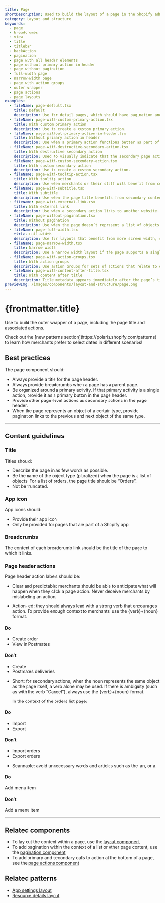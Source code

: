 ```yaml
---
title: Page
shortDescription: Used to build the layout of a page in the Shopify admin. A flexible container for composing pages consistently.
category: Layout and structure
keywords:
  - page
  - breadcrumbs
  - view
  - title
  - titlebar
  - backAction
  - pagination
  - page with all header elements
  - page without primary action in header
  - page without pagination
  - full-width page
  - narrow-width page
  - page with action groups
  - outer wrapper
  - page actions
  - page layouts
examples:
  - fileName: page-default.tsx
    title: Default
    description: Use for detail pages, which should have pagination and breadcrumbs, and also often have several actions.
  - fileName: page-with-custom-primary-action.tsx
    title: With custom primary action
    description: Use to create a custom primary action.
  - fileName: page-without-primary-action-in-header.tsx
    title: Without primary action in header
    description: Use when a primary action functions better as part of the page content instead of in the page header.
  - fileName: page-with-destructive-secondary-action.tsx
    title: With destructive secondary action
    description: Used to visually indicate that the secondary page action is destructive.
  - fileName: page-with-custom-secondary-action.tsx
    title: With custom secondary action
    description: Use to create a custom secondary action.
  - fileName: page-with-tooltip-action.tsx
    title: With tooltip action
    description: Use when merchants or their staff will benefit from context on why a page action is disabled.
  - fileName: page-with-subtitle.tsx
    title: With subtitle
    description: Use when the page title benefits from secondary content.
  - fileName: page-with-external-link.tsx
    title: With external link
    description: Use when a secondary action links to another website. Actions marked external open in a new browser tab.
  - fileName: page-without-pagination.tsx
    title: Without pagination
    description: Use when the page doesn’t represent a list of objects or a detail view for an object.
  - fileName: page-full-width.tsx
    title: Full-width
    description: Use for layouts that benefit from more screen width, such as wide tables or lists.
  - fileName: page-narrow-width.tsx
    title: Narrow width
    description: Use a narrow width layout if the page supports a single unified task. When merchants must review the entire page contents to complete their goal, this layout helps focus their attention in a single path from top to bottom.
  - fileName: page-with-action-groups.tsx
    title: With action groups
    description: Use action groups for sets of actions that relate to one another, particularly when there are too many to display as secondary actions. Note that these groups will be further rolled up into a single action for smaller displays so that actions do not wrap or overflow the page bounds.
  - fileName: page-with-content-after-title.tsx
    title: With content after title
    description: Title metadata appears immediately after the page’s title. Use it to communicate brief, important and non-interactive status information about an entire page.
previewImg: /images/components/layout-and-structure/page.png
---
```


# {frontmatter.title}

<Lede>

Use to build the outer wrapper of a page, including the page title and associated actions.

</Lede>

<Examples />

<Props componentName={frontmatter.title} />

<TipBanner title="Tip">
  Check out the [new patterns section](https://polaris.shopify.com/patterns) to
  learn how merchants prefer to select dates in different scenarios!
</TipBanner>

## Best practices

The page component should:

- Always provide a title for the page header.
- Always provide breadcrumbs when a page has a parent page.
- Be organized around a primary activity. If that primary activity is a single action, provide it as a primary button in the page header.
- Provide other page-level actions as secondary actions in the page header.
- When the page represents an object of a certain type, provide pagination links to the previous and next object of the same type.

---

## Content guidelines

### Title

Titles should:

- Describe the page in as few words as possible.
- Be the name of the object type (pluralized) when the page is a list of objects. For a list of orders, the page title should be “Orders”.
- Not be truncated.

### App icon

App icons should:

- Provide their app icon
- Only be provided for pages that are part of a Shopify app

### Breadcrumbs

The content of each breadcrumb link should be the title of the page to which it links.

### Page header actions

Page header action labels should be:

- Clear and predictable: merchants should be able to anticipate what will happen when they click a page action. Never deceive merchants by mislabeling an action.

- Action-led: they should always lead with a strong verb that encourages action. To provide enough context to merchants, use the \{verb\}+\{noun\} format.

<DoDont>

#### Do

- Create order
- View in Postmates

#### Don’t

- Create
- Postmates deliveries

</DoDont>

- Short: for secondary actions, when the noun represents the same object as the page itself, a verb alone may be used. If there is ambiguity (such as with the verb “Cancel”), always use the \{verb\}+\{noun\} format.

  In the context of the orders list page:

<DoDont>

#### Do

- Import
- Export

#### Don’t

- Import orders
- Export orders

</DoDont>

- Scannable: avoid unnecessary words and articles such as the, an, or a.

<DoDont>

#### Do

Add menu item

#### Don’t

Add a menu item

</DoDont>

---

## Related components

- To lay out the content within a page, use the [layout component](https://polaris.shopify.com/components/layout-and-structure/layout)
- To add pagination within the context of a list or other page content, use the [pagination component](https://polaris.shopify.com/components/navigation/pagination)
- To add primary and secondary calls to action at the bottom of a page, see the [page actions component](https://polaris.shopify.com/components/actions/page-actions)

## Related patterns

- [App settings layout](/patterns/app-settings-layout)
- [Resource details layout](/patterns/resource-details-layout)
